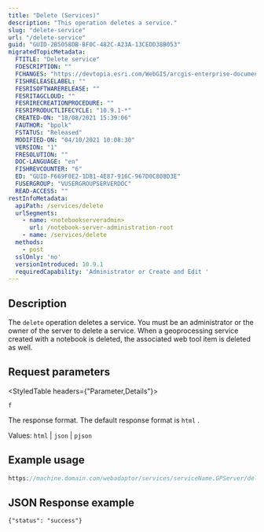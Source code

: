 ```yaml
---
title: "Delete (Services)"
description: "This operation deletes a service."
slug: "delete-service"
url: "/delete-service"
guid: "GUID-2B5058DB-BF0C-482C-A23A-13CEDD38B053"
migratedTopicMetadata:
  FTITLE: "Delete service"
  FDESCRIPTION: ""
  FCHANGES: "https://devtopia.esri.com/WebGIS/arcgis-enterprise-documentation/issues/3306"
  FISHRELEASELABEL: ""
  FESRISOFTWARERELEASE: ""
  FESRITAGCLOUD: ""
  FESRIRECREATIONPROCEDURE: ""
  FESRIPRODUCTLIFECYCLE: "10.9.1-*"
  CREATED-ON: "18/08/2021 15:39:06"
  FAUTHOR: "bpolk"
  FSTATUS: "Released"
  MODIFIED-ON: "04/10/2021 10:08:30"
  VERSION: "1"
  FRESOLUTION: ""
  DOC-LANGUAGE: "en"
  FISHREVCOUNTER: "6"
  ED: "GUID-F669F0E2-1D81-4E87-916C-967D0C808D3E"
  FUSERGROUP: "VUSERGROUPSERVERDOC"
  READ-ACCESS: ""
restInfoMetadata:
  apiPath: /services/delete
  urlSegments:
    - name: <notebookserveradmin>
      url: /notebook-server-administration-root
    - name: /services/delete
  methods:
    - post
  sslOnly: 'no'
  versionIntroduced: 10.9.1
  requiredCapability: 'Administrator or Create and Edit '
---
```


## Description

The `delete`  operation deletes a service. You must be an administrator or the owner of the server to delete a service. When a geoprocessing service created with a notebook is deleted, the associated web tool item is deleted as well. 

##  Request parameters

<StyledTable headers={"Parameter,Details"}>

<StyledTableRow>

<StyledTableCell cellStyle="markdown">

`f` 

</StyledTableCell>

<StyledTableCell cellStyle="markdown">

The response format. The default response format is `html` .

Values: `html`  \| `json`  \| `pjson` 

</StyledTableCell>

</StyledTableRow>

</StyledTable>

## Example usage

```javascript
https://machine.domain.com/webadaptor/services/serviceName.GPServer/delete?f=json 
```

 

## JSON Response example

```other
{"status": "success"}
```

 
